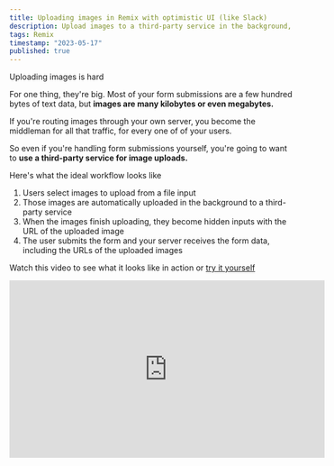```yaml
---
title: Uploading images in Remix with optimistic UI (like Slack)
description: Upload images to a third-party service in the background, then display them as thumbnails before the form is submitted. Use drafts for cross-device persistence.
tags: Remix
timestamp: "2023-05-17"
published: true
---
```


Uploading images is hard

For one thing, they're big. Most of your form submissions are a few hundred bytes of text data, but **images are many kilobytes or even megabytes.**

If you're routing images through your own server, you become the middleman for all that traffic, for every one of of your users.

So even if you're handling form submissions yourself, you're going to want to **use a third-party service for image uploads.**

Here's what the ideal workflow looks like

1. Users select images to upload from a file input
1. Those images are automatically uploaded in the background to a third-party service
1. When the images finish uploading, they become hidden inputs with the URL of the uploaded image
1. The user submits the form and your server receives the form data, including the URLs of the uploaded images

Watch this video to see what it looks like in action or [try it yourself](/content/remix-image-uploads/example)

<div>
  <iframe
    className="mx-auto max-w-full"
    width="560"
    height="315"
    src="https://www.youtube.com/embed/Y-k1XXRtplk"
    title="YouTube video player"
    frameBorder="0"
    allow="accelerometer; autoplay; clipboard-write; encrypted-media; gyroscope; picture-in-picture; web-share"
    allowFullScreen
  />
</div>

> To access the source code, [subscribe to my mailing list for free](/emails/subscribe) and **I'll invite you to the repository**

## Selecting images to upload

It's very rare to see a regular file input in a modern application. Demands from designers and aesthetic-focused devs and users alike have pushed us to use custom inputs that are more visually appealing.

There's a lot of ways to do this, but I like to use [react-dropzone](https://react-dropzone.js.org/) for many reasons

- It's easy to use
- It has a nice API
- You can drag+drop images onto it
- It works with multiple images
- You can access those images and display thumbnails for them
- It uses a file input under the hood

Optimistic UI for image uploads requires [displaying image thumbnails for selected images](/content/file-image-thumbnails). The moment the user has selected a file, they can see it on-screen.<SideNote> By default, a native file input will just show the filename </SideNote>

Using a file input is important because it means every device that is capable of uploading files will use its native file picker. Mobile devices will use the camera roll, desktops will use the file explorer, etc.

There are tricky parts to getting this right.

If you're trying to build a progressively enhanced experience, you'll need to make sure that the file input is still accessible to users who aren't using javascript, either because they've disabled it, or it failed to load for one of many many possible reasons.

Most users only want to see the fancy dropzone input, so you need to [hide the native file input unless they need it](/content/remix-hide-on-load).

## Uploading images in the background

There are a lot of image upload services out there, and I won't get into a full comparison here because your needs will vary. But look for two key features

- It should support generating an upload URL for direct uploads from the browser
- It should allow you to generate signed download URLs with a secret key

The first feature is important because it means you can **upload images directly from the browser to the service**, without routing them through your own server. That means you aren't the bottleneck for image uploads, and you don't have to worry about handling the traffic or paying for the bandwidth.

The second feature is important because it means you can keep the images private, and **only allow access to them through your server**. If you let users get ahold of unsigned URLs for their images, they can easily use you as a free image host.

I like to use [Cloudflare Images](https://www.cloudflare.com/products/cloudflare-images/) because it's what I have experience with, but there are many other options out there, like AWS S3.

## Displaying uploaded image thumbnails

Once the images have been uploaded, you'll need to **sign the URLs and replace the pending image thumbnails with the uploaded image thumbnails.**

At this point, refreshing the page would cause the user to lose their data, so if you're building a fully persistent UI you'll need to **save the uploaded image URLs somewhere**, like local storage or your database.

The database is a great choice here. By automatically saving the uploaded image URLs to the database, like as [a "draft" version of the form or post or message that the user is working on](/content/remix-form-autosave), you feed two birds with one scone.

- **The user gets cross-device persistence**, like Slack where they can write half a message and upload a few images on their phone, then finish it on their laptop before submitting.
- You, the developer, can just look up the draft image URLs server-side when the page loads and sign them before returning to the client,<SideNote> Once the user gets the unsigned image URL from the image host, they have to submit that to your server to be signed anyway.</SideNote> instead of coming up with a way to sign the URLs when you pull them from local storage.

When the browser finally gets the signed image URLs, it can replace the pending image thumbnails with the uploaded image thumbnails. You'll be able to [release the pending image thumbnails from memory](/content/file-image-thumbnails#avoiding-memory-leaks-with-useobjecturls) and let the browser garbage collect them.

But you can't just swap the image src and call it a day – the browser still needs time to load the new image, so you'll need to keep the pending image around a little longer and [show it as a placeholder while the new image loads](/content/image-placeholders). If you don't do this, you'll see the pending image disappear for a second before the new image loads.

The uploaded image URLs also **need to be represented as hidden form inputs** so that they get submitted with the rest of the form data when the user finally gets around to submitting the form.

## Let the user delete images

The user needs to be able to delete the images they've selected. If there's no persistence at all, that should be as simple as hiding the image thumbnail and removing the corresponding hidden input. The uploaded URL will be forgotten in the cloud until it expires.

If you're persisting the form to a draft in your database, you'll need to** send a mutation to delete them from the draft** as well.

Optimistic UI for this feature means you **hide the image the moment they click the delete button** and let the server catch up when it updates.

Sometimes users will delete multiple images, one after another, before the server processes any of them. If you're storing which images should be optimistically hidden in state, that state won't update fast enough to be a reliable argument to the server when updating the draft.<SideNote> If you're passing a list of images to delete to the server, appending each image to an array or set in a stable ref will work fine.</SideNote>

## Show me the code!

I've [put together an example](/content/remix-image-uploads/example) that demonstrates all of this. I'm using Cloudflare Images for hosting but, as mentioned above, you can swap that out for whatever you want.

The source code for the example is contained in this repository, which all [subscribers to my mailing list](/emails/subscribe) have access to. If you're a subscriber, you can [view the source code here](https://github.com/jacobparis-insiders/jacobparis.com/tree/main/app/examples/remix-image-uploads)
